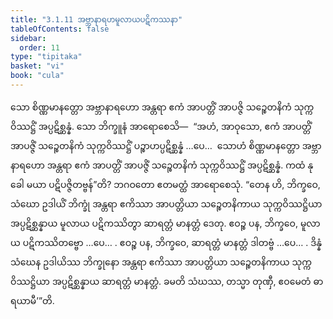 ```yaml
---
title: "3.1.11 အဗ္ဘာနာရဟမူလာယပဋိကဿနာ"
tableOfContents: false
sidebar:
  order: 11
type: "tipitaka"
basket: "vi"
book: "cula"
---
```



<DynamicBreadcrumb />

<Division number="118" book="cula" e="ch" v="4" p="119">

<Paragraph number="562" book="cula">
သော စိဏ္ဏမာနတ္တော အဗ္ဘာနာရဟော အန္တရာ ဧကံ အာပတ္တိံ အာပဇ္ဇိ သဉ္စေတနိကံ သုက္ကဝိဿဋ္ဌိံ အပ္ပဋိစ္ဆန္နံ. သော ဘိက္ခူနံ အာရောစေသိ—  “အဟံ, အာဝုသော, ဧကံ အာပတ္တိံ အာပဇ္ဇိံ သဉ္စေတနိကံ သုက္ကဝိဿဋ္ဌိံ ပဉ္စာဟပ္ပဋိစ္ဆန္နံ …ပေ…  သောဟံ စိဏ္ဏမာနတ္တော အဗ္ဘာနာရဟော အန္တရာ ဧကံ အာပတ္တိံ အာပဇ္ဇိံ သဉ္စေတနိကံ သုက္ကဝိဿဋ္ဌိံ အပ္ပဋိစ္ဆန္နံ. ကထံ နု ခေါ မယာ ပဋိပဇ္ဇိတဗ္ဗန်”တိ? ဘဂဝတော ဧတမတ္ထံ အာရောစေသုံ. “တေန ဟိ, ဘိက္ခဝေ, သံဃော ဥဒါယိံ ဘိက္ခုံ အန္တရာ ဧကိဿာ အာပတ္တိယာ သဉ္စေတနိကာယ သုက္ကဝိဿဋ္ဌိယာ အပ္ပဋိစ္ဆန္နာယ မူလာယ ပဋိကဿိတွာ ဆာရတ္တံ မာနတ္တံ ဒေတု. ဧဝဉ္စ ပန, ဘိက္ခဝေ, မူလာယ ပဋိကဿိတဗ္ဗော …ပေ… .
</Paragraph>

<Paragraph number="563" book="cula">
ဧဝဉ္စ ပန, ဘိက္ခဝေ, ဆာရတ္တံ မာနတ္တံ ဒါတဗ္ဗံ …ပေ… .
</Paragraph>

<Paragraph number="564" book="cula">
ဒိန္နံ သံဃေန ဥဒါယိဿ ဘိက္ခုနော အန္တရာ ဧကိဿာ အာပတ္တိယာ သဉ္စေတနိကာယ သုက္ကဝိဿဋ္ဌိယာ အပ္ပဋိစ္ဆန္နာယ ဆာရတ္တံ မာနတ္တံ. ခမတိ သံဃဿ, တသ္မာ တုဏှီ, ဧဝမေတံ ဓာရယာမီ’”တိ.
</Paragraph>
</Division>